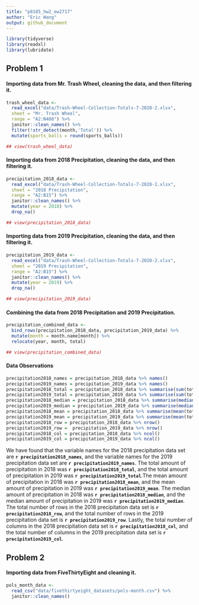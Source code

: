 ```yaml
---
title: "p8105_hw2_ew2717"
author: "Eric Wang"
output: github_document
---
```


```r

library(tidyverse)
library(readxl)
library(lubridate)

```

## Problem 1

#### Importing data from Mr. Trash Wheel, cleaning the data, and then filtering it.

```r

trash_wheel_data <-
  read_excel("data/Trash-Wheel-Collection-Totals-7-2020-2.xlsx",
  sheet = "Mr. Trash Wheel",
  range = "A2:N408") %>% 
  janitor::clean_names() %>% 
  filter(!str_detect(month,'Total')) %>% 
  mutate(sports_balls = round(sports_balls))

## view(trash_wheel_data)

```

#### Importing data from 2018 Precipitation, cleaning the data, and then filtering it.

```r

precipitation_2018_data <-
  read_excel("data/Trash-Wheel-Collection-Totals-7-2020-2.xlsx",
  sheet = "2018 Precipitation",
  range = "A2:B15") %>% 
  janitor::clean_names() %>% 
  mutate(year = 2018) %>% 
  drop_na()

## view(precipitation_2018_data)

```

#### Importing data from 2019 Precipitation, cleaning the data, and then filtering it.

```r

precipitation_2019_data <-
  read_excel("data/Trash-Wheel-Collection-Totals-7-2020-2.xlsx",
  sheet = "2019 Precipitation",
  range = "A2:B15") %>% 
  janitor::clean_names() %>% 
  mutate(year = 2019) %>% 
  drop_na()

## view(precipitation_2019_data)

```

#### Combining the data from 2018 Precipitation and 2019 Precipitation. 

```r

precipitation_combined_data <-
  bind_rows(precipitation_2018_data, precipitation_2019_data) %>% 
  mutate(month = month.name[month]) %>% 
  relocate(year, month, total)

## view(precipitation_combined_data)

```

#### Data Observations

```r

precipitation2018_names = precipitation_2018_data %>% names()
precipitation2019_names = precipitation_2019_data %>% names()
precipitation2018_total = precipitation_2018_data %>% summarise(sum(total))
precipitation2019_total = precipitation_2019_data %>% summarise(sum(total))
precipitation2018_median = precipitation_2018_data %>% summarise(median(total))
precipitation2019_median = precipitation_2019_data %>% summarise(median(total))
precipitation2018_mean = precipitation_2018_data %>% summarise(mean(total))
precipitation2019_mean = precipitation_2019_data %>% summarise(mean(total))
precipitation2018_row = precipitation_2018_data %>% nrow()
precipitation2019_row =  precipitation_2019_data %>% nrow()
precipitation2018_col = precipitation_2018_data %>% ncol()
precipitation2019_col = precipitation_2019_data %>% ncol()

```

We have found that the variable names for the 2018 precipitation data set are **`r precipitation2018_names`**, and the variable names for the 2019 precipitation data set are **`r precipitation2019_names`**. The total amount of precipitation in 2018 was **`r precipitation2018_total`**, and the total amount of precipitation in 2019 was **`r precipitation2019_total`**.The mean amount of precipitation in 2018 was **`r precipitation2018_mean`**, and the mean amount of precipitation in 2019 was **`r precipitation2019_mean`**. The median amount of precipitation in 2018 was **`r precipitation2018_median`**, and the median amount of precipitation in 2019 was **`r precipitation2019_median`**. The total number of rows in the 2018 precipitation data set is **`r precipitation2018_row`**, and the total number of rows in the 2019 precipitation data set is **`r precipitation2019_row`**. Lastly, the total number of columns in the 2018 precipitation data set is **`r precipitation2018_col`**, and the total number of columns in the 2019 precipitation data set is **`r precipitation2019_col`**.

## Problem 2

#### Importing data from FiveThirtyEight and cleaning it.

```r

pols_month_data <- 
  read_csv("data/fivethirtyeight_datasets/pols-month.csv") %>% 
  janitor::clean_names()
  
  

```




